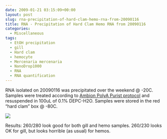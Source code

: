 ```yaml
---
date: 2009-01-21 03:15:09+00:00
layout: post
slug: rna-precipitation-of-hard-clam-hemo-rna-from-20090116
title: RNA - Precipitation of Hard Clam Hemo RNA from 20090116
categories:
  - Miscellaneous
tags:
  - EtOH precipitation
  - gill
  - Hard clam
  - hemocyte
  - Mercenaria mercenaria
  - NanoDrop1000
  - RNA
  - RNA quantification
---
```


RNA isolated on 20090116 was precipitated over the weekend @ -20C. Samples were treated according to [Ambion PolyA Purist protocol](https://aquacul4.fish.washington.edu/Protocols:Information%20Sheets/Commercial%20Protocols:Manuals/Ambion%20-%20MicroPoly%28A%29Purist%20Kit.pdf) and resuspended in 100uL of 0.1% DEPC-H2O. Samples were stored in the red "hard clam" box @ -80C.

![](https://eagle.fish.washington.edu/Arabidopsis/RNA%20Spec%20Readings/20090120%20RNA%20SJW.png)

Results: 260/280 look good for both gill and hemo samples. 260/230 looks OK for gill, but looks horrible (as usual) for hemos.

